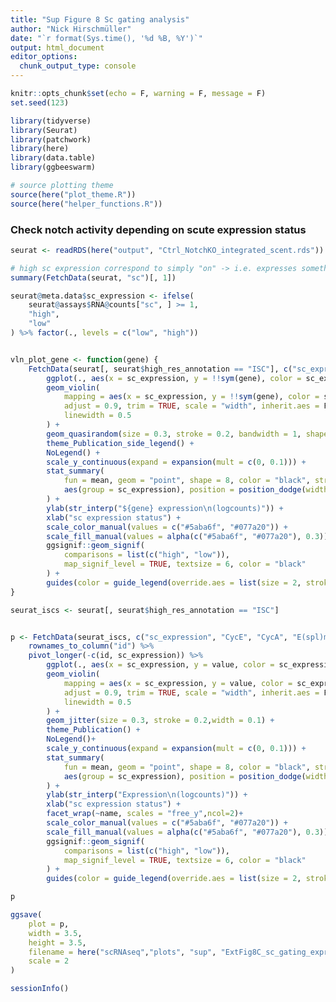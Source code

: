 ```yaml
---
title: "Sup Figure 8 Sc gating analysis"
author: "Nick Hirschmüller"
date: "`r format(Sys.time(), '%d %B, %Y')`"
output: html_document
editor_options: 
  chunk_output_type: console
---
```


```r
knitr::opts_chunk$set(echo = F, warning = F, message = F)
set.seed(123)
```



```r
library(tidyverse)
library(Seurat)
library(patchwork)
library(here)
library(data.table)
library(ggbeeswarm)

# source plotting theme
source(here("plot_theme.R"))
source(here("helper_functions.R"))
```



### Check notch activity depending on scute expression status

```r
seurat <- readRDS(here("output", "Ctrl_NotchKO_integrated_scent.rds"))

# high sc expression correspond to simply "on" -> i.e. expresses something
summary(FetchData(seurat, "sc")[, 1])

seurat@meta.data$sc_expression <- ifelse(
    seurat@assays$RNA@counts["sc", ] >= 1,
    "high",
    "low"
) %>% factor(., levels = c("low", "high"))


vln_plot_gene <- function(gene) {
    FetchData(seurat[, seurat$high_res_annotation == "ISC"], c("sc_expression", gene)) %>%
        ggplot(., aes(x = sc_expression, y = !!sym(gene), color = sc_expression, fill = sc_expression)) +
        geom_violin(
            mapping = aes(x = sc_expression, y = !!sym(gene), color = sc_expression),
            adjust = 0.9, trim = TRUE, scale = "width", inherit.aes = F, show.legend = F,
            linewidth = 0.5
        ) +
        geom_quasirandom(size = 0.3, stroke = 0.2, bandwidth = 1, shape = 21, dodge.width = 0.9) +
        theme_Publication_side_legend() +
        NoLegend() +
        scale_y_continuous(expand = expansion(mult = c(0, 0.1))) +
        stat_summary(
            fun = mean, geom = "point", shape = 8, color = "black", stroke = 0.85, show.legend = F,
            aes(group = sc_expression), position = position_dodge(width = 0.9)
        ) +
        ylab(str_interp("${gene} expression\n(logcounts)")) +
        xlab("sc expression status") +
        scale_color_manual(values = c("#5aba6f", "#077a20")) +
        scale_fill_manual(values = alpha(c("#5aba6f", "#077a20"), 0.3)) +
        ggsignif::geom_signif(
            comparisons = list(c("high", "low")),
            map_signif_level = TRUE, textsize = 6, color = "black"
        ) +
        guides(color = guide_legend(override.aes = list(size = 2, stroke = 0, shape = 16))) # Custom legend
}

seurat_iscs <- seurat[, seurat$high_res_annotation == "ISC"]


p <- FetchData(seurat_iscs, c("sc_expression", "CycE", "CycA", "E(spl)malpha-BFM","klu")) %>%
    rownames_to_column("id") %>% 
    pivot_longer(-c(id, sc_expression)) %>% 
        ggplot(., aes(x = sc_expression, y = value, color = sc_expression, fill = sc_expression)) +
        geom_violin(
            mapping = aes(x = sc_expression, y = value, color = sc_expression),
            adjust = 0.9, trim = TRUE, scale = "width", inherit.aes = F, show.legend = F,
            linewidth = 0.5
        ) +
        geom_jitter(size = 0.3, stroke = 0.2,width = 0.1) +
        theme_Publication() +
        NoLegend()+
        scale_y_continuous(expand = expansion(mult = c(0, 0.1))) +
        stat_summary(
            fun = mean, geom = "point", shape = 8, color = "black", stroke = 0.85, show.legend = F,
            aes(group = sc_expression), position = position_dodge(width = 0.9)
        ) +
        ylab(str_interp("Expression\n(logcounts)")) +
        xlab("sc expression status") +
        facet_wrap(~name, scales = "free_y",ncol=2)+
        scale_color_manual(values = c("#5aba6f", "#077a20")) +
        scale_fill_manual(values = alpha(c("#5aba6f", "#077a20"), 0.3)) +
        ggsignif::geom_signif(
            comparisons = list(c("high", "low")),
            map_signif_level = TRUE, textsize = 6, color = "black"
        ) +
        guides(color = guide_legend(override.aes = list(size = 2, stroke = 0, shape = 16))) # Custom legend

p

ggsave(
    plot = p,
    width = 3.5,
    height = 3.5,
    filename = here("scRNAseq","plots", "sup", "ExtFig8C_sc_gating_expression.pdf"),
    scale = 2
)

```



```r
sessionInfo()
```
